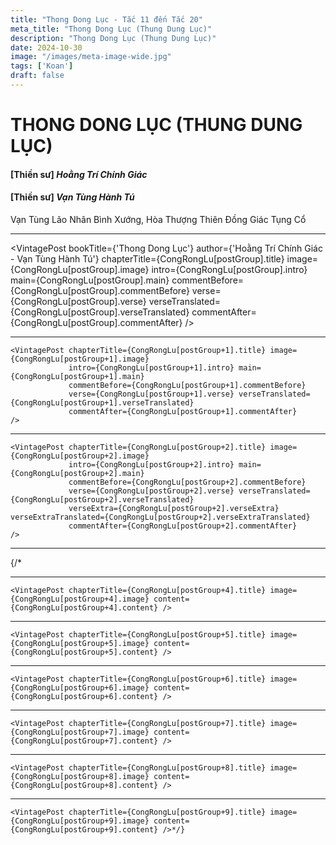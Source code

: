 ```yaml
---
title: "Thong Dong Lục - Tắc 11 đến Tắc 20"
meta_title: "Thong Dong Lục (Thung Dung Lục)"
description: "Thong Dong Lục (Thung Dung Lục)"
date: 2024-10-30
image: "/images/meta-image-wide.jpg"
tags: ['Koan']
draft: false
---
```



<div class="container vi-koans">

  <h1>THONG DONG LỤC (THUNG DUNG LỤC)</h1>

  <h4>[Thiền sư] <em>Hoằng Trí Chính Giác</em></h4>
  <h4>[Thiền sư] <em>Vạn Tùng Hành Tú</em></h4>
  <p>Vạn Tùng Lão Nhân Bình Xướng, Hòa Thượng Thiên Đồng Giác Tụng Cổ</p>

  ***

 <VintagePost bookTitle={'Thong Dong Lục'} author={'Hoằng Trí Chính Giác - Vạn Tùng Hành Tú'}
                 chapterTitle={CongRongLu[postGroup].title} image={CongRongLu[postGroup].image}
                 intro={CongRongLu[postGroup].intro} main={CongRongLu[postGroup].main}
                 commentBefore={CongRongLu[postGroup].commentBefore}
                 verse={CongRongLu[postGroup].verse} verseTranslated={CongRongLu[postGroup].verseTranslated}
                 commentAfter={CongRongLu[postGroup].commentAfter}
    />

  ***

    <VintagePost chapterTitle={CongRongLu[postGroup+1].title} image={CongRongLu[postGroup+1].image}
                 intro={CongRongLu[postGroup+1].intro} main={CongRongLu[postGroup+1].main}
                 commentBefore={CongRongLu[postGroup+1].commentBefore}
                 verse={CongRongLu[postGroup+1].verse} verseTranslated={CongRongLu[postGroup+1].verseTranslated}
                 commentAfter={CongRongLu[postGroup+1].commentAfter}
    />

  ***

    <VintagePost chapterTitle={CongRongLu[postGroup+2].title} image={CongRongLu[postGroup+2].image}
                 intro={CongRongLu[postGroup+2].intro} main={CongRongLu[postGroup+2].main}
                 commentBefore={CongRongLu[postGroup+2].commentBefore}
                 verse={CongRongLu[postGroup+2].verse} verseTranslated={CongRongLu[postGroup+2].verseTranslated}
                 verseExtra={CongRongLu[postGroup+2].verseExtra} verseExtraTranslated={CongRongLu[postGroup+2].verseExtraTranslated}
                 commentAfter={CongRongLu[postGroup+2].commentAfter}
    />

  ***

   {/* <VintagePost chapterTitle={CongRongLu[postGroup+3].title} image={CongRongLu[postGroup+3].image} intro={CongRongLu[postGroup+3].intro} />

  ***

    <VintagePost chapterTitle={CongRongLu[postGroup+4].title} image={CongRongLu[postGroup+4].image} content={CongRongLu[postGroup+4].content} />

  ***

    <VintagePost chapterTitle={CongRongLu[postGroup+5].title} image={CongRongLu[postGroup+5].image} content={CongRongLu[postGroup+5].content} />

  ***

    <VintagePost chapterTitle={CongRongLu[postGroup+6].title} image={CongRongLu[postGroup+6].image} content={CongRongLu[postGroup+6].content} />

  ***

    <VintagePost chapterTitle={CongRongLu[postGroup+7].title} image={CongRongLu[postGroup+7].image} content={CongRongLu[postGroup+7].content} />

  ***

    <VintagePost chapterTitle={CongRongLu[postGroup+8].title} image={CongRongLu[postGroup+8].image} content={CongRongLu[postGroup+8].content} />

  ***

    <VintagePost chapterTitle={CongRongLu[postGroup+9].title} image={CongRongLu[postGroup+9].image} content={CongRongLu[postGroup+9].content} />*/}
</div>
